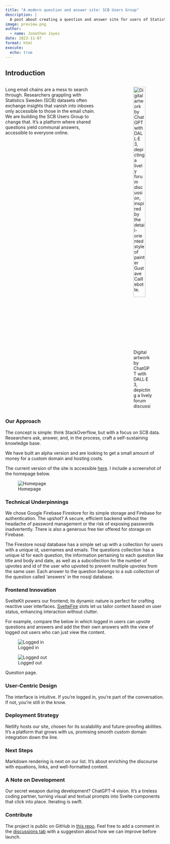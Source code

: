 ```yaml
---
title: "A modern question and answer site: SCB Users Group"
description: |
  A post about creating a question and answer site for users of Statistics Sweden data
image: preview.png
author:
  - name: Jonathan Jayes
date: 2023-11-07
format: html
execute: 
  echo: true
---
```


## Introduction

:::: {.columns}

::: {.column width="65%"}
Long email chains are a mess to search through. Researchers grappling with Statistics Sweden (SCB) datasets often exchange insights that vanish into inboxes only accessible to those in the email chain. We are building the SCB Users Group to change that. It's a platform where shared questions yield communal answers, accessible to everyone online.
:::

::: {.column width="5%"}

:::

::: {.column width="30%"}
![Digital artwork by ChatGPT with DALL·E 3, depicting a lively forum discussion, inspired by the detail-oriented style of painter Gustave Caillebotte.](preview.png){width=80%}
:::

::::

### Our Approach
The concept is simple: think StackOverflow, but with a focus on SCB data. Researchers ask, answer, and, in the process, craft a self-sustaining knowledge base.

We have built an alpha version and are looking to get a small amount of money for a custom domain and hosting costs.

The current version of the site is accessible [here](https://spiffy-nougat-02da4f.netlify.app). I include a screenshot of the homepage below.

![Homepage](images/home.png)

### Technical Underpinnings
We chose Google Firebase Firestore for its simple storage and Firebase for authentication. The upshot? A secure, efficient backend without the headache of password management or the risk of exposing passwords inadvertently. There is also a generous free tier offered for storage on Firebase.

The Firestore nosql database has a simple set up with a collection for users with a unique id, usernames and emails. The questions collection has a unique id for each question, the information pertaining to each question like title and body and date, as well as a subcollection for the number of upvotes and id of the user who upvoted to prevent multiple upvotes from the same user. Each answer to the question belongs to a sub collection of the question called 'answers' in the nosql database.

### Frontend Innovation
SvelteKit powers our frontend; its dynamic nature is perfect for crafting reactive user interfaces. [SvelteFire](https://sveltefire.fireship.io) slots let us tailor content based on user status, enhancing interaction without clutter.

For example, compare the below in which logged in users can upvote questions and answers and add the their own answers with the view of logged out users who can just view the content.

::: {#fig-compare layout-ncol=2 .column-page}

![Logged in](images/question_logged_in.png){#fig-loggedin}

![Logged out](images/question_logged_out.png){#fig-loggedout}

Question page.
:::

### User-Centric Design
The interface is intuitive. If you're logged in, you're part of the conversation. If not, you're still in the know.

### Deployment Strategy
Netlify hosts our site, chosen for its scalability and future-proofing abilities. It's a platform that grows with us, promising smooth custom domain integration down the line.

### Next Steps
Markdown rendering is next on our list. It's about enriching the discourse with equations, links, and well-formatted content.

### A Note on Development
Our secret weapon during development? ChatGPT-4 vision. It's a tireless coding partner, turning visual and textual prompts into Svelte components that click into place. Iterating is swift.

### Contribute

The project is public on GitHub in [this repo](https://github.com/j-jayes/scb-users-group). Feel free to add a comment in the [discussions tab](https://github.com/j-jayes/scb-users-group/discussions) with a suggestion about how we can improve before launch.